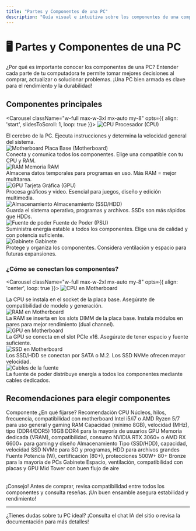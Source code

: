 ```yaml
---
title: "Partes y Componentes de una PC"
description: "Guía visual e intuitiva sobre los componentes de una computadora, sus funciones y recomendaciones para elegirlos."
---
```


# 🖥️ Partes y Componentes de una PC

<Alert>
  <AlertTitle>¿Por qué es importante conocer los componentes de una PC?</AlertTitle>
  <AlertDescription>
    Entender cada parte de tu computadora te permite tomar mejores decisiones al comprar, actualizar o solucionar problemas. ¡Una PC bien armada es clave para el rendimiento y la durabilidad!
  </AlertDescription>
</Alert>


## Componentes principales


<Carousel className="w-full max-w-3xl mx-auto my-8" opts={{ align: 'start', slidesToScroll: 1, loop: true }}>
  <CarouselContent className="-ml-2">
    <CarouselItem className="basis-1/3 pl-2">
      <Card className="w-full flex flex-col items-center">
        <img src="/pc/cpu.png" alt="CPU" className="w-24 h-24 mt-4 mb-2" />
        <CardTitle className="text-center w-full">Procesador (CPU)</CardTitle>
        <div className="text-sm text-muted-foreground text-center px-4 pb-4">El cerebro de la PC. Ejecuta instrucciones y determina la velocidad general del sistema.</div>
      </Card>
    </CarouselItem>
    <CarouselItem className="basis-1/3 pl-2">
      <Card className="w-full flex flex-col items-center">
        <img src="/pc/motherboard.png" alt="Motherboard" className="w-24 h-24 mt-4 mb-2" />
        <CardTitle className="text-center w-full">Placa Base (Motherboard)</CardTitle>
        <div className="text-sm text-muted-foreground text-center px-4 pb-4">Conecta y comunica todos los componentes. Elige una compatible con tu CPU y RAM.</div>
      </Card>
    </CarouselItem>
    <CarouselItem className="basis-1/3 pl-2">
      <Card className="w-full flex flex-col items-center">
        <img src="/pc/ram.png" alt="RAM" className="w-24 h-24 mt-4 mb-2" />
        <CardTitle className="text-center w-full">Memoria RAM</CardTitle>
        <div className="text-sm text-muted-foreground text-center px-4 pb-4">Almacena datos temporales para programas en uso. Más RAM = mejor multitarea.</div>
      </Card>
    </CarouselItem>
    <CarouselItem className="basis-1/3 pl-2">
      <Card className="w-full flex flex-col items-center">
        <img src="/pc/gpu.png" alt="GPU" className="w-24 h-24 mt-4 mb-2" />
        <CardTitle className="text-center w-full">Tarjeta Gráfica (GPU)</CardTitle>
        <div className="text-sm text-muted-foreground text-center px-4 pb-4">Procesa gráficos y video. Esencial para juegos, diseño y edición multimedia.</div>
      </Card>
    </CarouselItem>
    <CarouselItem className="basis-1/3 pl-2">
      <Card className="w-full flex flex-col items-center">
        <img src="/pc/storage.png" alt="Almacenamiento" className="w-24 h-24 mt-4 mb-2" />
        <CardTitle className="text-center w-full">Almacenamiento (SSD/HDD)</CardTitle>
        <div className="text-sm text-muted-foreground text-center px-4 pb-4">Guarda el sistema operativo, programas y archivos. SSDs son más rápidos que HDDs.</div>
      </Card>
    </CarouselItem>
    <CarouselItem className="basis-1/3 pl-2">
      <Card className="w-full flex flex-col items-center">
        <img src="/pc/psu.png" alt="Fuente de poder" className="w-24 h-24 mt-4 mb-2" />
        <CardTitle className="text-center w-full">Fuente de Poder (PSU)</CardTitle>
        <div className="text-sm text-muted-foreground text-center px-4 pb-4">Suministra energía estable a todos los componentes. Elige una de calidad y con potencia suficiente.</div>
      </Card>
    </CarouselItem>
    <CarouselItem className="basis-1/3 pl-2">
      <Card className="w-full flex flex-col items-center">
        <img src="/pc/case.png" alt="Gabinete" className="w-24 h-24 mt-4 mb-2" />
        <CardTitle className="text-center w-full">Gabinete</CardTitle>
        <div className="text-sm text-muted-foreground text-center px-4 pb-4">Protege y organiza los componentes. Considera ventilación y espacio para futuras expansiones.</div>
      </Card>
    </CarouselItem>
  </CarouselContent>
  <div className="flex justify-between mt-4">
    <CarouselPrevious />
    <CarouselNext />
  </div>
</Carousel>

### ¿Cómo se conectan los componentes?


<Carousel className="w-full max-w-2xl mx-auto my-8" opts={{ align: 'center', loop: true }}>
  <CarouselContent>
    <CarouselItem>
      <img src="/pc/cpu-motherboard.png" alt="CPU en Motherboard" className="mx-auto my-4 w-48" />
      <div className="text-center">La CPU se instala en el socket de la placa base. Asegúrate de compatibilidad de modelo y generación.</div>
    </CarouselItem>
    <CarouselItem>
      <img src="/pc/ram-motherboard.png" alt="RAM en Motherboard" className="mx-auto my-4 w-48" />
      <div className="text-center">La RAM se inserta en los slots DIMM de la placa base. Instala módulos en pares para mejor rendimiento (dual channel).</div>
    </CarouselItem>
    <CarouselItem>
      <img src="/pc/gpu-motherboard.png" alt="GPU en Motherboard" className="mx-auto my-4 w-48" />
      <div className="text-center">La GPU se conecta en el slot PCIe x16. Asegúrate de tener espacio y fuente suficiente.</div>
    </CarouselItem>
    <CarouselItem>
      <img src="/pc/ssd-motherboard.png" alt="SSD en Motherboard" className="mx-auto my-4 w-48" />
      <div className="text-center">Los SSD/HDD se conectan por SATA o M.2. Los SSD NVMe ofrecen mayor velocidad.</div>
    </CarouselItem>
    <CarouselItem>
      <img src="/pc/psu-cables.png" alt="Cables de la fuente" className="mx-auto my-4 w-48" />
      <div className="text-center">La fuente de poder distribuye energía a todos los componentes mediante cables dedicados.</div>
    </CarouselItem>
  </CarouselContent>
  <div className="flex justify-between mt-4">
    <CarouselPrevious />
    <CarouselNext />
  </div>
</Carousel>

## Recomendaciones para elegir componentes

<Table>
  <TableHeader>
    <TableRow>
      <TableHead>Componente</TableHead>
      <TableHead>¿En qué fijarse?</TableHead>
      <TableHead>Recomendación</TableHead>
    </TableRow>
  </TableHeader>
  <TableBody>
    <TableRow>
      <TableCell>CPU</TableCell>
      <TableCell>Núcleos, hilos, frecuencia, compatibilidad con motherboard</TableCell>
      <TableCell>Intel i5/i7 o AMD Ryzen 5/7 para uso general y gaming</TableCell>
    </TableRow>
    <TableRow>
      <TableCell>RAM</TableCell>
      <TableCell>Capacidad (mínimo 8GB), velocidad (MHz), tipo (DDR4/DDR5)</TableCell>
      <TableCell>16GB DDR4 para la mayoría de usuarios</TableCell>
    </TableRow>
    <TableRow>
      <TableCell>GPU</TableCell>
      <TableCell>Memoria dedicada (VRAM), compatibilidad, consumo</TableCell>
      <TableCell>NVIDIA RTX 3060+ o AMD RX 6600+ para gaming y diseño</TableCell>
    </TableRow>
    <TableRow>
      <TableCell>Almacenamiento</TableCell>
      <TableCell>Tipo (SSD/HDD), capacidad, velocidad</TableCell>
      <TableCell>SSD NVMe para SO y programas, HDD para archivos grandes</TableCell>
    </TableRow>
    <TableRow>
      <TableCell>Fuente</TableCell>
      <TableCell>Potencia (W), certificación (80+), protecciones</TableCell>
      <TableCell>500W+ 80+ Bronze para la mayoría de PCs</TableCell>
    </TableRow>
    <TableRow>
      <TableCell>Gabinete</TableCell>
      <TableCell>Espacio, ventilación, compatibilidad con placas y GPU</TableCell>
      <TableCell>Mid Tower con buen flujo de aire</TableCell>
    </TableRow>
  </TableBody>
</Table>

<Alert>
  <AlertTitle>¡Consejo!</AlertTitle>
  <AlertDescription>
    Antes de comprar, revisa compatibilidad entre todos los componentes y consulta reseñas. ¡Un buen ensamble asegura estabilidad y rendimiento!
  </AlertDescription>
</Alert>

---

¿Tienes dudas sobre tu PC ideal? ¡Consulta el chat IA del sitio o revisa la documentación para más detalles!
